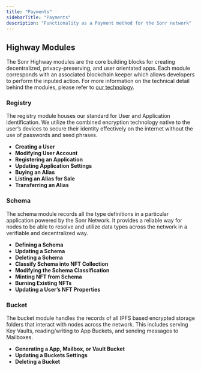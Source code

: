```yaml
---
title: "Payments"
sidebarTitle: "Payments"
description: "Functionality as a Payment method for the Sonr network"
---
```


## Highway Modules

The Sonr Highway modules are the core building blocks for creating decentralized, privacy-preserving, and user orientated apps. Each module corresponds with an associated blockchain keeper which allows developers to perform the inputed action. For more information on the technical detail behind the modules, please refer to [our technology](https://www.notion.so/86b56e15b51747d5b29dde4005f069e6).

### Registry

The registry module houses our standard for User and Application identification. We utilize the combined encryption technology native to the user’s devices to secure their identity effectively on the internet without the use of passwords and seed phrases.

- **Creating a User**
- **Modifying User Account**
- **Registering an Application**
- **Updating Application Settings**
- **Buying an Alias**
- **Listing an Alias for Sale**
- **Transferring an Alias**

### Schema

The schema module records all the type definitions in a particular application powered by the Sonr Network. It provides a reliable way for nodes to be able to resolve and utilize data types across the network in a verifiable and decentralized way.

- **Defining a Schema**
- **Updating a Schema**
- **Deleting a Schema**
- **Classify Schema into NFT Collection**
- **Modifying the Schema Classification**
- **Minting NFT from Schema**
- **Burning Existing NFTs**
- **Updating a User’s NFT Properties**

### Bucket

The bucket module handles the records of all IPFS based encrypted storage folders that interact with nodes across the network. This includes serving Key Vaults, reading/writing to App Buckets, and sending messages to Mailboxes.

- **Generating a App, Mailbox, or Vault Bucket**
- **Updating a Buckets Settings**
- **Deleting a Bucket**
